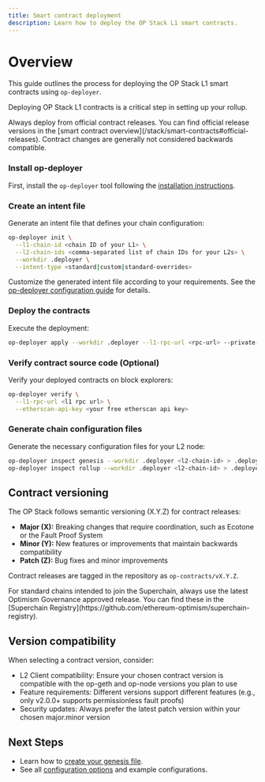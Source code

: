 ```yaml
---
title: Smart contract deployment
description: Learn how to deploy the OP Stack L1 smart contracts.
---
```




# Overview

This guide outlines the process for deploying the OP Stack L1 smart contracts using `op-deployer`.

Deploying OP Stack L1 contracts is a critical step in setting up your rollup.

<Info>
  Always deploy from official contract releases. You can find official release versions in the
  [smart contract overview](/stack/smart-contracts#official-releases). Contract changes are
  generally not considered backwards compatible.
</Info>

<Steps>

### Install op-deployer

  First, install the `op-deployer` tool following the [installation instructions](/operators/chain-operators/tools/op-deployer#installation).

  ### Create an intent file

  Generate an intent file that defines your chain configuration:

  ```bash
  op-deployer init \
    --l1-chain-id <chain ID of your L1> \
    --l2-chain-ids <comma-separated list of chain IDs for your L2s> \
    --workdir .deployer \
    --intent-type <standard|custom|standard-overrides>
  ```

  Customize the generated intent file according to your requirements. See the [op-deployer configuration guide](/operators/chain-operators/tools/op-deployer#understanding-the-intenttoml-fields) for details.

  ### Deploy the contracts

  Execute the deployment:

  ```bash
  op-deployer apply --workdir .deployer --l1-rpc-url <rpc-url> --private-key <private key hex>
  ```

  ### Verify contract source code (Optional)

  Verify your deployed contracts on block explorers:

  ```bash
  op-deployer verify \
    --l1-rpc-url <l1 rpc url> \
    --etherscan-api-key <your free etherscan api key>
  ```

  ### Generate chain configuration files

  Generate the necessary configuration files for your L2 node:

  ```bash
  op-deployer inspect genesis --workdir .deployer <l2-chain-id> > .deployer/genesis.json
  op-deployer inspect rollup --workdir .deployer <l2-chain-id> > .deployer/rollup.json
  ```
</Steps>

## Contract versioning

The OP Stack follows semantic versioning (X.Y.Z) for contract releases:

*   **Major (X):** Breaking changes that require coordination, such as Ecotone or the Fault Proof System
*   **Minor (Y):** New features or improvements that maintain backwards compatibility
*   **Patch (Z):** Bug fixes and minor improvements

Contract releases are tagged in the repository as `op-contracts/vX.Y.Z`.

<Info>
  For standard chains intended to join the Superchain, always use the latest Optimism Governance approved
  release. You can find these in the [Superchain Registry](https://github.com/ethereum-optimism/superchain-registry).
</Info>

## Version compatibility

When selecting a contract version, consider:

*   L2 Client compatibility: Ensure your chosen contract version is compatible with the op-geth and op-node versions you plan to use
*   Feature requirements: Different versions support different features (e.g., only v2.0.0+ supports permissionless fault proofs)
*   Security updates: Always prefer the latest patch version within your chosen major.minor version

## Next Steps

*   Learn how to [create your genesis file](/operators/chain-operators/deploy/genesis).
*   See all [configuration options](/operators/chain-operators/configuration/rollup) and example configurations.
